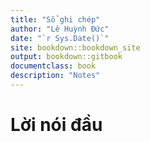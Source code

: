 ```yaml
--- 
title: "Sổ ghi chép"
author: "Lê Huỳnh Đức"
date: "`r Sys.Date()`"
site: bookdown::bookdown_site
output: bookdown::gitbook
documentclass: book
description: "Notes"
---
```


# Lời nói đầu {-}